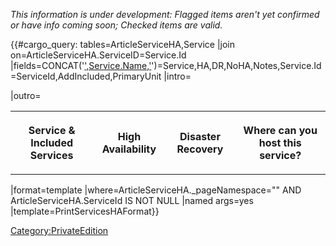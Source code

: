 ''This information is under development: Flagged {{SuperscriptFlag}} items aren't yet confirmed or have info coming soon; Checked {{SuperscriptCheck}} items are valid.''

{{#cargo_query:
tables=ArticleServiceHA,Service
|join on=ArticleServiceHA.ServiceID=Service.Id
|fields=CONCAT('[[',ArticleServiceHA._pageName,'|',Service.Name,']]')=Service,HA,DR,NoHA,Notes,Service.Id=ServiceId,AddIncluded,PrimaryUnit
|intro=<table class="sortable"><tr><th>Service & Included Services</th><th>High Availability</th><th>Disaster Recovery</th><th>Where can you host this service?</th></tr>
|outro=</table>
|format=template
|where=ArticleServiceHA._pageNamespace="{{NAMESPACENUMBER}}" AND ArticleServiceHA.ServiceId IS NOT NULL
|named args=yes
|template=PrintServicesHAFormat}}<noinclude>[[Category:PrivateEdition]]</noinclude>
